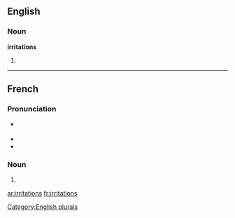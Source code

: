 ==English==

===Noun===
'''irritations'''

# {{plural of|[[irritation]]}}

[[Category:English plurals]]

----

==French==

===Pronunciation===
* {{IPA|/i.ʁi.tas.jɔ̃/|lang=fr}} {{X-SAMPA|/i.Ri.tas.jO~/}}
* {{rhymes|ɔ̃|lang=fr}}
* {{homophones|irritation|lang=fr}}

===Noun===
{{fr-noun|f|irritation|type=plural}}

# {{plural of|irritation|lang=French}}

[[ar:irritations]]
[[fr:irritations]]